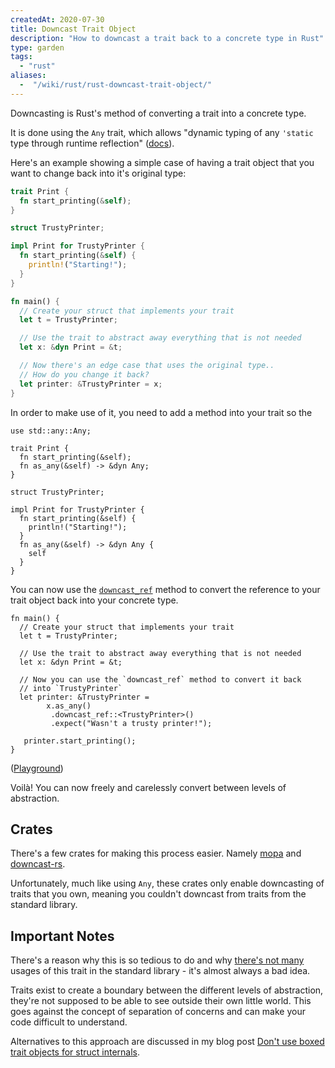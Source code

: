```yaml
---
createdAt: 2020-07-30
title: Downcast Trait Object
description: "How to downcast a trait back to a concrete type in Rust"
type: garden
tags:
  - "rust"
aliases:
  -  "/wiki/rust/rust-downcast-trait-object/"
---
```


Downcasting is Rust's method of converting a trait into a concrete type.

It is done using the `Any` trait, which allows "dynamic typing of any `'static` type through runtime reflection" ([docs][da]).

Here's an example showing a simple case of having a trait object that you want to change back into it's original type:

```rust
trait Print {
  fn start_printing(&self);
}

struct TrustyPrinter;

impl Print for TrustyPrinter {
  fn start_printing(&self) {
    println!("Starting!");
  }
}

fn main() {
  // Create your struct that implements your trait
  let t = TrustyPrinter;

  // Use the trait to abstract away everything that is not needed
  let x: &dyn Print = &t;

  // Now there's an edge case that uses the original type..
  // How do you change it back?
  let printer: &TrustyPrinter = x;
}
```

In order to make use of it, you need to add a method into your trait so the

```rust{1,5,14-16}
use std::any::Any;

trait Print {
  fn start_printing(&self);
  fn as_any(&self) -> &dyn Any;
}

struct TrustyPrinter;

impl Print for TrustyPrinter {
  fn start_printing(&self) {
    println!("Starting!");
  }
  fn as_any(&self) -> &dyn Any {
    self
  }
}
```

You can now use the [`downcast_ref`][dr] method to convert the reference to your trait object back into your concrete type.

```rust{10-15}
fn main() {
  // Create your struct that implements your trait
  let t = TrustyPrinter;

  // Use the trait to abstract away everything that is not needed
  let x: &dyn Print = &t;

  // Now you can use the `downcast_ref` method to convert it back
  // into `TrustyPrinter`
  let printer: &TrustyPrinter =
        x.as_any()
         .downcast_ref::<TrustyPrinter>()
         .expect("Wasn't a trusty printer!");

   printer.start_printing();
}
```

([Playground][pg])

Voilà! You can now freely and carelessly convert between levels of abstraction.

## Crates

There's a few crates for making this process easier. Namely [mopa] and [downcast-rs].

Unfortunately, much like using `Any`, these crates only enable downcasting of traits that you own,
meaning you couldn't downcast from traits from the standard library.

## Important Notes

There's a reason why this is so tedious to do and why [there's not many][au] usages of this trait in the standard library - it's almost always a bad idea.

Traits exist to create a boundary between the different levels of abstraction, they're not supposed to be able to see outside their own little world.
This goes against the concept of separation of concerns and can make your code difficult to understand.

Alternatives to this approach are discussed in my blog post [Don't use boxed trait objects for struct internals].

[au]: https://doc.rust-lang.org/core/panic/struct.PanicInfo.html?search=Any
[pg]: https://play.rust-lang.org/?version=stable&mode=debug&edition=2018&gist=f174144a750e4d7cd214d4cfc8ada449
[dr]: https://doc.rust-lang.org/std/any/trait.Any.html#method.downcast_ref
[da]: https://doc.rust-lang.org/std/any/
[mopa]: https://crates.io/crates/mopa
[downcast-rs]: https://crates.io/crates/downcast-rs
[don't use boxed trait objects for struct internals]: ../dont-use-boxed-trait-objects-for-struct-internals
